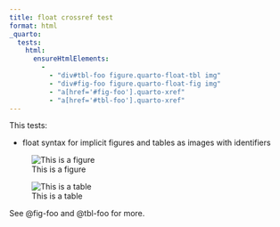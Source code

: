 ```yaml
---
title: float crossref test
format: html
_quarto:
  tests:
    html:
      ensureHtmlElements:
        - 
          - "div#tbl-foo figure.quarto-float-tbl img"
          - "div#fig-foo figure.quarto-float-fig img"
          - "a[href='#fig-foo'].quarto-xref"
          - "a[href='#tbl-foo'].quarto-xref"
---
```


This tests:

- float syntax for implicit figures and tables as images with identifiers

![This is a figure](img/surus.jpg){#fig-foo}

![This is a table](img/surus.jpg){#tbl-foo}

See @fig-foo and @tbl-foo for more.